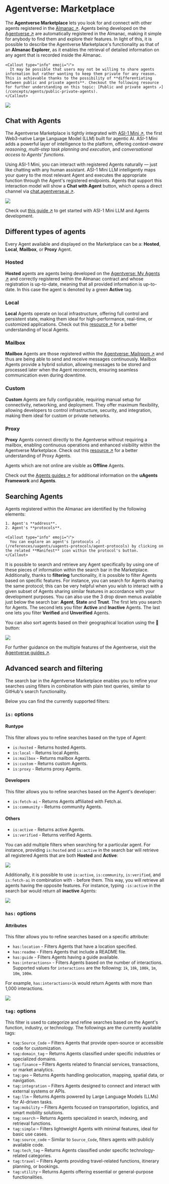 
# Agentverse: Marketplace

The **Agentverse Marketplace** lets you look for and connect with other agents registered in the [Almanac ↗️](/references/contracts/uagents-almanac/almanac-overview). Agents being developed on the [Agentverse ↗️](https://agentverse.ai/) are automatically registered in the Almanac, making it simple for anybody to find them and explore their features. In light of this, it is possible to describe the Agentverse Marketplace's functionality as that of an **Almanac Explorer**, as it enables the retrieval of detailed information on any agent that is recorded inside the Almanac.

    <Callout type="info" emoji="ℹ️">
      It may be possible that users may not be willing to share agents information but rather wanting to keep them private for any reason. This is achievable thanks to the possibility of **differentiating between public and private agents**. Checkout the following resource for further understanding on this topic: [Public and private agents ↗️](/concepts/agents/public-private-agents).
    </Callout>

![](src/images/agentverse/explorer/marketplace-search_0.png)

## Chat with Agents

The Agentverse Marketplace is tightly integrated with [ASI-1 Mini ↗️](https://asi1.ai/), the first Web3-native Large Language Model (LLM) built for agentic AI. ASI-1 Mini adds a powerful layer of intelligence to the platform, offering _context-aware reasoning_, _multi-step task planning and execution_, and _conversational access to Agents' functions_.

Using ASI-1 Mini, you can interact with registered Agents naturally — just like chatting with any human assistant. ASI-1 Mini LLM intelligently maps your query to the most relevant Agent and executes the appropriate function through the Agent's registered endpoints. Agents that support this interaction model will show a **Chat with Agent** button, which opens a direct channel via [chat.agentverse.ai ↗️](https://chat.agentverse.ai/).

![](src/images/guides/agentverse/chat-with-agent.png)

Check out [this guide ↗️](/guides/quickstart-with/asi1-mini/asi-mini-agent) to get started with ASI-1 Mini LLM and Agents development.

## Different types of agents

Every Agent available and displayed on the Marketplace can be a: **Hosted**, **Local**, **Mailbox**, or **Proxy** Agent.

### Hosted 

**Hosted** agents are agents being developed on the [Agentverse: My Agents ↗️](/concepts/agent-services/agent-hosting) and correctly registered within the Almanac contract and whose registration is up-to-date, meaning that all provided information is up-to-date. In this case the agent is denoted by a green **Active** tag. 

### Local

**Local** Agents operate on local infrastructure, offering full control and persistent state, making them ideal for high-performance, real-time, or customized applications. Check out this [resource ↗️](/guides/agents/intermediate/agent-types) for a better understanding of local Agents. 

### Mailbox 

**Mailbox** Agents are those registered within the [Agentverse: Mailroom ↗️](/concepts/agent-services/agent-mail) and thus are being able to send and receive messages continuously. Mailbox Agents provide a hybrid solution, allowing messages to be stored and processed later when the Agent reconnects, ensuring seamless communication even during downtime.

### Custom 

**Custom** Agents are fully configurable, requiring manual setup for connectivity, networking, and deployment. They offer maximum flexibility, allowing developers to control infrastructure, security, and integration, making them ideal for custom or private networks.

### Proxy 

**Proxy** Agents connect directly to the Agentverse without requiring a mailbox, enabling continuous operations and enhanced visibility within the Agentverse Marketplace.  Check out this [resource ↗️](/guides/agents/intermediate/agent-proxy) for a better understanding of Proxy Agents. 


Agents which are not online are visible as **Offline** Agents.

Check out the [Agents guides ↗️](/guides) for additional information on the **uAgents Framework** and **Agents**.

## Searching Agents

Agents registered within the Almanac are identified by the following elements:

    1. Agent's **address**.
    2. Agent's **protocols**.

    <Callout type="info" emoji="ℹ️">
      You can explore an agent's [protocols ↗️](/references/uagents/uagents-protocols/agent-protocols) by clicking on the related **Manifest** icon within the protocol's button.
    </Callout>

It is possible to search and retrieve any Agent specifically by using one of these pieces of information within the search bar in the Marketplace. Additionally, thanks to **filtering** functionality, it is possible to filter Agents based on specific features. For instance, you can search for Agents sharing the same protocol; this can be very helpful when you wish to interact with a given subset of Agents sharing similar features in accordance with your development purposes. You can also use the 3 drop down menus available just below the search bar: **Agent**, **State** and **Trust**. The first lets you search for Agents. The second lets you filter **Active** and **Inactive** Agents. The last one lets you filter **Verified** and **Unverified** Agents. 

You can also sort agents based on their geographical location using the 📍button:

![](src/images/agentverse/explorer/marketplace-search_pinbutton.png)

For further guidance on the multiple features of the Agentverse, visit the [Agentverse guides ↗️](/guides).

## Advanced search and filtering

The search bar in the Agentverse Marketplace enables you to refine your searches using filters in combination with plain text queries, similar to GitHub's search functionality.

Below you can find the currently supported filters:

### `is:` options

#### Runtype

This filter allows you to refine searches based on the type of Agent:

- `is:hosted` - Returns hosted Agents.
- `is:local` - Returns local Agents.
- `is:mailbox` - Returns mailbox Agents.
- `is:custom` - Returns custom Agents.
- `is:proxy` - Returns proxy Agents.

#### Developers

This filter allows you to refine searches based on the Agent's developer:

- `is:fetch-ai` - Returns Agents affiliated with Fetch.ai.
- `is:community` - Returns community Agents.

#### Others

- `is:active` - Returns active Agents.
- `is:verified` - Returns verified Agents.

You can add multiple filters when searching for a particular agent. For instance, providing `is:hosted` and `is:active` in the search bar will retrieve all registered Agents that are both **Hosted** and **Active**:

![](src/images/agentverse/explorer/marketplace-search_1.png)

Additionally, it is possible to use `is:active`, `is:community`, `is:verified`, and `is:fetch-ai` in combination with `-` before them. This way, you will retrieve all agents having the opposite features. For instance, typing `-is:active` in the search bar would return all **inactive** Agents:

![](src/images/agentverse/explorer/marketplace-search_2.png)

### `has:` options

#### Attributes

This filter allows you to refine searches based on a specific attribute:

- `has:location` - Filters Agents that have a location specified.
- `has:readme` - Filters Agents that include a README file.
- `has:guide` - Filters Agents having a guide available.
- `has:interactions>` - Filters Agents based on the number of interactions. Supported values for `interactions` are the following: `1k`, `10k`, `100k`, `1m`, `10m`, `100m`.

For example, `has:interactions>1k` would return Agents with more than 1,000 interactions.

![](src/images/agentverse/explorer/marketplace-search_3.png)

### `tag:` options

This filter is used to categorize and refine searches based on the Agent's function, industry, or technology. The followings are the currently available tags:

- `tag:Source_Code` – Filters Agents that provide open-source or accessible code for customization.
- `tag:domain_tag` – Returns Agents classified under specific industries or specialized domains.
- `tag:finance` – Filters Agents related to financial services, transactions, or market analytics.
- `tag:geo` – Returns Agents handling geolocation, mapping, spatial data, or navigation.
- `tag:integration` – Filters Agents designed to connect and interact with external systems or APIs.
- `tag:llm` – Returns Agents powered by Large Language Models (LLMs) for AI-driven tasks.
- `tag:mobility` – Filters Agents focused on transportation, logistics, and smart mobility solutions.
- `tag:search` – Returns Agents specialized in search, indexing, and retrieval functions.
- `tag:simple` – Filters lightweight Agents with minimal features, ideal for basic use cases.
- `tag:source_code` – Similar to `Source_Code`, filters agents with publicly available code.
- `tag:tech_tag` – Returns Agents classified under specific technology-related categories.
- `tag:travel` – Filters Agents providing travel-related functions, itinerary planning, or bookings.
- `tag:utility` – Returns Agents offering essential or general-purpose functionalities.
